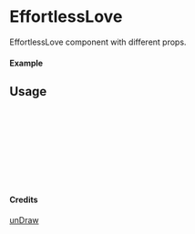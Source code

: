 
<Meta of={EffortlessLove} title="unDraw/EffortlessLove" />

# EffortlessLove

EffortlessLove component with different props.

#### Example

<Canvas of={EffortlessLove.Primary} />

## Usage

```ts
import { EffortlessLove } from "yadl-ui";

const Example = () => {
  return (
      <EffortlessLove />
  );
};

export default Example;
```

#### Credits
[unDraw](https://undraw.co/illustrations)
